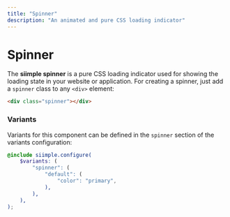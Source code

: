 ```yaml
---
title: "Spinner"
description: "An animated and pure CSS loading indicator"
---
```


# Spinner

The **siimple spinner** is a pure CSS loading indicator used for showing the loading state in your website or application. For creating a spinner, just add a `spinner` class to any `<div>` element:

```html live=true align=center
<div class="spinner"></div>
```

### Variants

Variants for this component can be defined in the `spinner` section of the variants configuration:

```scss
@include siimple.configure(
    $variants: (
        "spinner": (
            "default": (
                "color": "primary",
            ),
        ),
    ),
);
```
